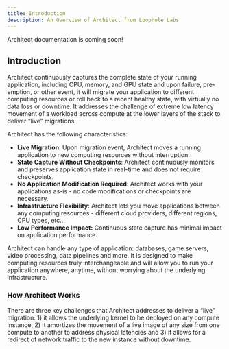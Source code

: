 ```yaml
---
title: Introduction
description: An Overview of Architect from Loophole Labs
---
```


Architect documentation is coming soon! 


## Introduction
Architect continuously captures the complete state of your running application, including CPU, memory, and GPU state and upon failure, pre-emption, or other event, it will migrate your application to different computing resources or roll back to a recent healthy state, with virtually no data loss or downtime. It addresses the challenge of extreme low latency movement of a workload across compute at the lower layers of the stack to deliver “live” migrations.

Architect has the following characteristics:

* **Live Migration**: Upon migration event, Architect moves a running application to new computing resources without interruption.  
* **State Capture Without Checkpoints**: Architect continuously monitors and preserves application state in real-time and does not require checkpoints.   
* **No Application Modification Required**: Architect works with your applications as-is \- no code modifications or checkpoints are necessary.   
* **Infrastructure Flexibility**: Architect lets you move applications between any computing resources \- different cloud providers, different regions, CPU types, etc…  
* **Low Performance Impact:** Continuous state capture has minimal impact on application performance.

Architect can handle any type of application: databases, game servers, video processing, data pipelines and more. It is designed to make computing resources truly interchangeable and will allow you to run your application anywhere, anytime, without worrying about the underlying infrastructure. 

### How Architect Works
There are three key challenges that Architect addresses to deliver a “live” migration: 1\) it allows the underlying kernel to be deployed on any compute instance, 2\) it amortizes the movement of a live image of any size from one compute to another to address physical latencies and 3\) it allows for a redirect of network traffic to the new instance without downtime. 